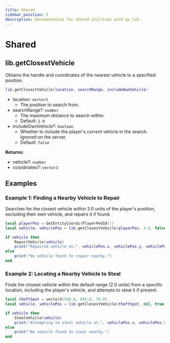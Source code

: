```yaml
---
title: Shared
sidebar_position: 5
description: Documentation for shared utilities with qs_lib.
---
```


# Shared

## lib.getClosestVehicle

Obtains the handle and coordinates of the nearest vehicle to a specified position.

```lua
lib.getClosestVehicle(location, searchRange, includeOwnVehicle)
```

- location: `vector3`
  - The position to search from.
- searchRange?: `number`
  - The maximum distance to search within.
  - Default: `2.0`
- includeOwnVehicle?: `boolean`
  - Whether to include the player's current vehicle in the search. Ignored on the server.
  - Default: `false`

**Returns:**

- vehicle?: `number`
- coordinates?: `vector3`

## Examples

### Example 1: Finding a Nearby Vehicle to Repair

Searches for the closest vehicle within 3.0 units of the player's position, excluding their own vehicle, and repairs it if found.

```lua
local playerPos = GetEntityCoords(PlayerPedId())
local vehicle, vehiclePos = lib.getClosestVehicle(playerPos, 3.0, false)

if vehicle then
    RepairVehicle(vehicle)
    print("Repaired vehicle at:", vehiclePos.x, vehiclePos.y, vehiclePos.z)
else
    print("No vehicle found to repair nearby.")
end
```

### Example 2: Locating a Nearby Vehicle to Steal

Finds the closest vehicle within the default range (2.0 units) from a specific location, including the player's vehicle, and attempts to steal it if present.

```lua
local theftSpot = vector3(500.0, 600.0, 70.0)
local vehicle, vehiclePos = lib.getClosestVehicle(theftSpot, nil, true)

if vehicle then
    StealVehicle(vehicle)
    print("Attempting to steal vehicle at:", vehiclePos.x, vehiclePos.y, vehiclePos.z)
else
    print("No vehicle found to steal nearby.")
end
```